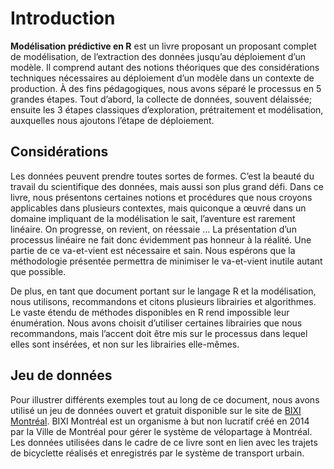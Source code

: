 # Introduction

**Modélisation prédictive en R** est un livre proposant un proposant complet de modélisation, de l'extraction des données jusqu'au déploiement d'un modèle. Il comprend autant des notions théoriques que des considérations techniques nécessaires au déploiement d'un modèle dans un contexte de production. À des fins pédagogiques, nous avons séparé le processus en 5 grandes étapes. Tout d'abord, la collecte de données, souvent délaissée; ensuite les 3 étapes classiques d'exploration, prétraitement et modélisation, auxquelles nous ajoutons l'étape de déploiement. 

## Considérations {#intro-considerations}

Les données peuvent prendre toutes sortes de formes. C'est la beauté du travail du scientifique des données, mais aussi son plus grand défi. Dans ce livre, nous présentons certaines notions et procédures que nous croyons applicables dans plusieurs contextes, mais quiconque a œuvré dans un domaine impliquant de la modélisation le sait, l'aventure est rarement linéaire. On progresse, on revient, on réessaie ... La présentation d'un processus linéaire ne fait donc évidemment pas honneur à la réalité. Une partie de ce va-et-vient est nécessaire et sain. Nous espérons que la méthodologie présentée permettra de minimiser le va-et-vient inutile autant que possible.

De plus, en tant que document portant sur le langage R et la modélisation, nous utilisons, recommandons et citons plusieurs librairies et algorithmes. Le vaste étendu de méthodes disponibles en R rend impossible leur énumération. Nous avons choisit d'utiliser certaines librairies que nous recommandons, mais l'accent doit être mis sur le processus dans lequel elles sont insérées, et non sur les librairies elle-mêmes.


## Jeu de données

Pour illustrer différents exemples tout au long de ce document, nous avons utilisé un jeu de données ouvert et gratuit disponible sur le site de [BIXI Montréal](https://montreal.bixi.com/fr). BIXI Montréal est un organisme à but non lucratif créé en 2014 par la Ville de Montréal pour gérer le système de vélopartage à Montréal. Les données utilisées dans le cadre de ce livre sont en lien avec les trajets de bicyclette réalisés et enregistrés par le système de transport urbain.


